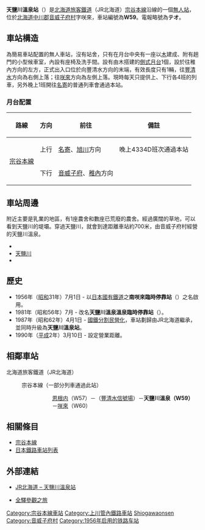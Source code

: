 {{noteTA
|T=zh-tw:天鹽川溫泉車站;zh-hk:天鹽川溫泉站;zh-cn:天盐川温泉站;
|1=zh-tw:天鹽川溫泉車站;zh-hk:天鹽川溫泉站;zh-cn:天盐川温泉站;
|2=zh-tw:豐清水車站;zh-hk:豐清水站;zh-cn:豐清水站;
|3=zh-tw:咲來車站;zh-hk:咲來站;zh-cn:咲來站;
}}

{{日本車站資訊
|公司色 = #2cb431
|文字色 = 
|站名 = 天鹽川溫泉站
|圖片 = JR Soya-Main-Line Teshiogawa-Onsen Station Overall.jpg
|pxl = 250px
|圖片說明 = 車站建築全景（攝於2017年10月）
|日文原名 = 天塩川温泉
|平假名 = てしおがわおんせん
|羅馬拼音 = Teshiogawa-Onsen
|副站名 = 
|前一站 = W57 [[恩根内站|恩根内]]
|前一站距離 = 9.4
|後一站距離 = 3.2
|後一站 = [[咲來站|咲來]] W60
|電報略號 = テオ
|車站編號 = {{車站編號c|brown|W59}}
|停站路線數 = 
|所屬公司 = [[File:JR_logo_(hokkaido).svg|23px]][[北海道旅客鐵道|北海道旅客鐵道]]（JR北海道）
|所屬路線 = {{Color|#954a35|■}}[[宗谷本線|宗谷本線]]
|距離 = 121.5
|起點站 = [[旭川站|旭川]]
|所在地 = [[北海道|北海道]][[中川郡_(上川綜合振興局)|中川郡]][[音威子府村|音威子府村]]字咲來
|車站構造 = 地面車站
|月台配置 = 1面1線
|啟用年月日 = 1956年（[[昭和|昭和]]31年）7月1日
|廢站年月日 = 
|乘客人數 = 
|上下車人次 = 4
|統計年度 = [[2011年|2011年]]
|轉車 = 
|備註 = [[無人車站|無人車站]]
|全寬備註 = 
}}

'''天鹽川溫泉站'''（{{jpn|j=天塩川温泉駅|hg=てしおがわおんせんえき|rm=Teshiogawa-onsen eki|f=y}}）是[[北海道旅客鐵道|北海道旅客鐵道]]（JR北海道）[[宗谷本線|宗谷本線]]沿線的一個[[無人站|無人站]]，位於[[北海道|北海道]][[中川郡_(上川綜合振興局)|中川郡]][[音威子府村|音威子府村]]字咲來，車站編號為'''W59'''。電報略號為'''テオ'''。

==車站構造==
為簡易車站配置的無人車站，沒有站舍，只有在月台中央有一座以[[木|木]]建成、附有趟門的小型候車室，內設有座椅及洗手間。設有由木搭建的[[側式月台|側式月台]]1個，設於往稚內方向的左方，正式出入口位於向豐清水方向的末端，有效長度只有1輛，往[[豐清水站|豐清水]]方向為右側上落；往[[咲來站|咲來]]方向為左側上落。現時每天只提供上、下行各4班的列車，另外晚上1班開往[[名寄站|名寄]]的普通列車會通過本站。
=== 月台配置 ===
{| class="wikitable"
|-
!路線!!方向!!前往!!備註
|-
|rowspan=2|{{Color|#954a35|■}}[[宗谷本線|宗谷本線]]
|上行
|[[名寄站|名寄]]、[[旭川站|旭川]]方向
|晚上4334D班次通過本站
|-
|下行
|[[音威子府站|音威子府]]、[[稚內站|稚內]]方向
|
|}

==車站周邊==
附近主要是乳業的地區，有1座農舍和數座已荒廢的農舍。經過廣闊的草地，可以看到天鹽川的堤壩。穿過天鹽川，就會到達距離車站約700米，由音威子府村經營的天鹽川溫泉。
*{{Link-ja|國道40號|国道40号}}
*[[天鹽川|天鹽川]]
*{{Link-ja|天鹽川溫泉|天塩川温泉}}

==歷史==
*1956年（[[昭和|昭和]]31年）7月1日 - 以[[日本國有鐵道|日本國有鐵道]]之'''南咲來臨時停靠站'''（{{lang|ja|南咲来仮乗降場}}）之名啟用。
*1981年（昭和56年）7月 - 改名'''天鹽川溫泉溫泉臨時停靠站'''（{{lang|ja|天塩川温泉仮乗降場}}）。
*1987年（昭和62年）4月1日 - [[國鐵分割民營化|國鐵分割民營化]]，車站劃歸由JR北海道繼承，並同時升級為'''天鹽川溫泉站'''。
*1990年（[[平成|平成]]2年）3月10日 - 設定營業距離。

== 相鄰車站 ==
; 北海道旅客鐵道（JR北海道）
: {{Color|brown|■}}宗谷本線（一部分列車通過此站）
::: [[恩根内站|恩根内]]（W57）－（[[豐清水信號場|豐清水信號場]]）－'''天鹽川溫泉（W59）'''－[[咲來站|咲來]]（W60）

==相關條目==
*[[宗谷本線|宗谷本線]]
*[[日本鐵路車站列表|日本鐵路車站列表]]

== 外部連結 ==
* {{ja}}[http://www.jrhokkaido.co.jp/network/station/station.html#4490 JR北海道 – 天鹽川溫泉站]{{Wayback|url=http://www.jrhokkaido.co.jp/network/station/station.html#4490 |date=20190202042725 }}
* {{ja}}[http://www.tsuchibuta.com/jr-hokkaido/souyaline/33teshiogawaonsen/33teshiogawaonsen.htm 全驛參觀之旅]{{Wayback|url=http://www.tsuchibuta.com/jr-hokkaido/souyaline/33teshiogawaonsen/33teshiogawaonsen.htm |date=20120823003312 }}

{{宗谷本線}}

{{DEFAULTSORT:Teshiogawa-Onsen}}
[[Category:宗谷本線車站|Category:宗谷本線車站]]
[[Category:上川管內鐵路車站|Category:上川管內鐵路車站]]
[[Category:日本鐵路車站_Te|Shiogawaonsen]]
[[Category:音威子府村|Category:音威子府村]]
[[Category:1956年启用的铁路车站|Category:1956年启用的铁路车站]]